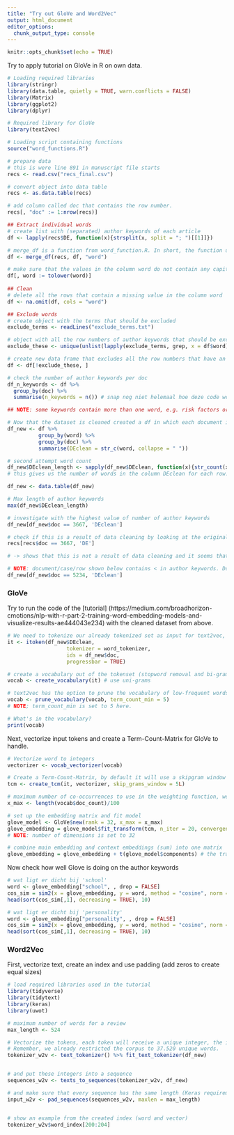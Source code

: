 ```yaml
---
title: "Try out GloVe and Word2Vec"
output: html_document
editor_options: 
  chunk_output_type: console
---
```


```r
knitr::opts_chunk$set(echo = TRUE)
```
Try to apply tutorial on GloVe in R on own data. 

```r
# Loading required libraries
library(stringr)
library(data.table, quietly = TRUE, warn.conflicts = FALSE)
library(Matrix)
library(ggplot2)
library(dplyr)

# Required library for GloVe
library(text2vec)

# Loading script containing functions
source("word_functions.R")

# prepare data 
# this is were line 891 in manuscript file starts
recs <- read.csv("recs_final.csv")

# convert object into data table
recs <- as.data.table(recs)

# add column called doc that contains the row number.
recs[, "doc" := 1:nrow(recs)]

## Extract individual words
# create list with (separated) author keywords of each article
df <- lapply(recs$DE, function(x){strsplit(x, split = "; ")[[1]]})

# merge_df is a function from word_function.R. In short, the function unlist() is applied to the list object that has been put into the function (in this case df) and adds the output/result of this to the new column. 
df <- merge_df(recs, df, "word")

# make sure that the values in the column word do not contain any capitals.   
df[, word := tolower(word)]
  
## Clean
# delete all the rows that contain a missing value in the column word
df <- na.omit(df, cols = "word")

## Exclude words
# create object with the terms that should be excluded  
exclude_terms <- readLines("exclude_terms.txt")

# object with all the row numbers of author keywords that should be excluded from the data frame 
exclude_these <- unique(unlist(lapply(exclude_terms, grep, x = df$word)))

# create new data frame that excludes all the row numbers that have an author keyword that should be excluded 
df <- df[!exclude_these, ]

# check the number of author keywords per doc
df_n_keywords <- df %>% 
  group_by(doc) %>% 
  summarise(n_keywords = n()) # snap nog niet helemaal hoe deze code weet dat die n() dan betrekking heeft op de column word maar gaat wel goed. 

## NOTE: some keywords contain more than one word, e.g. risk factors or follow-up studies and youth smoking behavior. So to now the lenght (number of words) per doc this won't work

# Now that the dataset is cleaned created a df in which each document is a row and the column DEclean contains the author keywords of the specific document. Shape the tokens back to their original form
df_new <- df %>% 
          group_by(word) %>% 
          group_by(doc) %>% 
          summarise(DEclean = str_c(word, collapse = " "))

# second attempt word count
df_new$DEclean_length <- sapply(df_new$DEclean, function(x){str_count(x, " ")+1})
# this gives us the number of words in the column DEclean for each row. NOTE: words that are connected by a - are seen as one word, e.g. follow-up or affect-regulatory. Also, abbreviations are also counted as a word, e.g. INFORMATION AND COMMUNICATION TECHNOLOGY (ICT). (ICT) is counted in this example. 

df_new <- data.table(df_new)

# Max length of author keywords 
max(df_new$DEclean_length)

# investigate with the highest value of number of author keywords
df_new[df_new$doc == 3667, 'DEclean']

# check if this is a result of data cleaning by looking at the original data set
recs[recs$doc == 3667, 'DE']

# -> shows that this is not a result of data cleaning and it seems that this article does really have 524 author keywords.

# NOTE: document/case/row shown below contains < in author keywords. Does this need to be cleaned?
df_new[df_new$doc == 5234, 'DEclean']

```

### GloVe ###
Try to run the code of the [tutorial] (https://medium.com/broadhorizon-cmotions/nlp-with-r-part-2-training-word-embedding-models-and-visualize-results-ae444043e234) with the cleaned dataset from above. 
```r
# We need to tokenize our already tokenized set as input for text2vec, re-use cleaned text in df_new
it <- itoken(df_new$DEclean, 
                   tokenizer = word_tokenizer,
                   ids = df_new$doc,
                   progressbar = TRUE)

# create a vocabulary out of the tokenset (stopword removal and bi-grams are optional)
vocab <- create_vocabulary(it) # use uni-grams

# text2vec has the option to prune the vocabulary of low-frequent words
vocab <- prune_vocabulary(vocab, term_count_min = 5)
# NOTE; term_count_min is set to 5 here. 

# What's in the vocabulary?
print(vocab)
```

Next, vectorize input tokens and create a Term-Count-Matrix for GloVe to handle. 
```r
# Vectorize word to integers
vectorizer <- vocab_vectorizer(vocab)

# Create a Term-Count-Matrix, by default it will use a skipgram window of 5 (symmetrical)
tcm <- create_tcm(it, vectorizer, skip_grams_window = 5L)

# maximum number of co-occurrences to use in the weighting function, we choose the entire token set divided by 100
x_max <- length(vocab$doc_count)/100

# set up the embedding matrix and fit model
glove_model <- GloVe$new(rank = 32, x_max = x_max) 
glove_embedding = glove_model$fit_transform(tcm, n_iter = 20, convergence_tol = 0.01, n_threads = 4)
# NOTE: number of dimensions is set to 32

# combine main embedding and context embeddings (sum) into one matrix
glove_embedding = glove_embedding + t(glove_model$components) # the transpose of the context matrix
```

Now check how well Glove is doing on the author keywords
```r
# wat ligt er dicht bij 'school'
word <- glove_embedding["school", , drop = FALSE] 
cos_sim = sim2(x = glove_embedding, y = word, method = "cosine", norm = "l2")
head(sort(cos_sim[,1], decreasing = TRUE), 10)

# wat ligt er dicht bij 'personality'
word <- glove_embedding["personality", , drop = FALSE] 
cos_sim = sim2(x = glove_embedding, y = word, method = "cosine", norm = "l2")
head(sort(cos_sim[,1], decreasing = TRUE), 10)
```

### Word2Vec ###
First, vectorize text, create an index and use padding (add zeros to create equal sizes)
```r
# load required libraries used in the tutorial 
library(tidyverse)
library(tidytext)
library(keras)
library(uwot)

# maximum number of words for a review
max_length <- 524

# Vectorize the tokens, each token will receive a unique integer, the index of that token in a dictionary. 
# Remember, we already restricted the corpus to 37.520 unique words.
tokenizer_w2v <- text_tokenizer() %>% fit_text_tokenizer(df_new)


# and put these integers into a sequence
sequences_w2v <- texts_to_sequences(tokenizer_w2v, df_new)

# and make sure that every sequence has the same length (Keras requirement)
input_w2v <- pad_sequences(sequences_w2v, maxlen = max_length)


# show an example from the created index (word and vector)
tokenizer_w2v$word_index[200:204]
```


